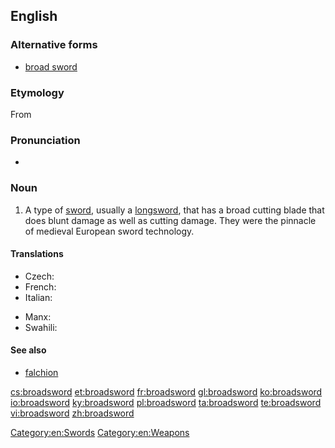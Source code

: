 ==English==

===Alternative forms===
* [[broad sword]]

===Etymology===
From {{compound|broad|sword}}

===Pronunciation===
* {{X-SAMPA|/'brO:dsO:(r)d/}}

===Noun===
{{en-noun}}

# A type of [[sword]], usually a [[longsword]], that has a broad cutting blade that does blunt damage as well as cutting damage.  They were the pinnacle of medieval European sword technology.

====Translations====
{{trans-top|a longsword with a broad cutting blade}}
* Czech: {{t-|cs|široký meč|m}}
* French: {{t+|fr|estramaçon|m}}
* Italian: {{t-|it|spadone|m}}
{{trans-mid}}
* Manx: {{t-|gv|cliwe daa laue|m}}
* Swahili: {{t-|sw|upanga mpana}}
{{trans-bottom}}

====See also====
* [[falchion]]

[[Category:en:Swords]]
[[Category:en:Weapons]]

[[cs:broadsword]]
[[et:broadsword]]
[[fr:broadsword]]
[[gl:broadsword]]
[[ko:broadsword]]
[[io:broadsword]]
[[ky:broadsword]]
[[pl:broadsword]]
[[ta:broadsword]]
[[te:broadsword]]
[[vi:broadsword]]
[[zh:broadsword]]